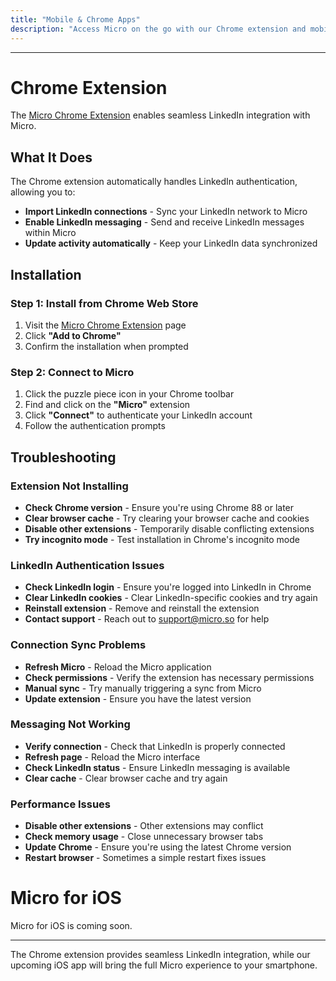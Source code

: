```yaml
---
title: "Mobile & Chrome Apps"
description: "Access Micro on the go with our Chrome extension and mobile applications."
---
```


---

# Chrome Extension

The [Micro Chrome Extension](https://chromewebstore.google.com/detail/microso-chrome-extension/ejibgfefhiaomijbkpcbeppeblaemfdm) enables seamless LinkedIn integration with Micro.

## What It Does

The Chrome extension automatically handles LinkedIn authentication, allowing you to:

- **Import LinkedIn connections** - Sync your LinkedIn network to Micro
- **Enable LinkedIn messaging** - Send and receive LinkedIn messages within Micro
- **Update activity automatically** - Keep your LinkedIn data synchronized

## Installation

### Step 1: Install from Chrome Web Store
1. Visit the [Micro Chrome Extension](https://chromewebstore.google.com/detail/microso-chrome-extension/ejibgfefhiaomijbkpcbeppeblaemfdm) page
2. Click **"Add to Chrome"**
3. Confirm the installation when prompted

### Step 2: Connect to Micro
1. Click the puzzle piece icon in your Chrome toolbar
2. Find and click on the **"Micro"** extension
3. Click **"Connect"** to authenticate your LinkedIn account
4. Follow the authentication prompts


## Troubleshooting

### Extension Not Installing
- **Check Chrome version** - Ensure you're using Chrome 88 or later
- **Clear browser cache** - Try clearing your browser cache and cookies
- **Disable other extensions** - Temporarily disable conflicting extensions
- **Try incognito mode** - Test installation in Chrome's incognito mode

### LinkedIn Authentication Issues
- **Check LinkedIn login** - Ensure you're logged into LinkedIn in Chrome
- **Clear LinkedIn cookies** - Clear LinkedIn-specific cookies and try again
- **Reinstall extension** - Remove and reinstall the extension
- **Contact support** - Reach out to [support@micro.so](mailto:support@micro.so) for help

### Connection Sync Problems
- **Refresh Micro** - Reload the Micro application
- **Check permissions** - Verify the extension has necessary permissions
- **Manual sync** - Try manually triggering a sync from Micro
- **Update extension** - Ensure you have the latest version

### Messaging Not Working
- **Verify connection** - Check that LinkedIn is properly connected
- **Refresh page** - Reload the Micro interface
- **Check LinkedIn status** - Ensure LinkedIn messaging is available
- **Clear cache** - Clear browser cache and try again

### Performance Issues
- **Disable other extensions** - Other extensions may conflict
- **Check memory usage** - Close unnecessary browser tabs
- **Update Chrome** - Ensure you're using the latest Chrome version
- **Restart browser** - Sometimes a simple restart fixes issues

# Micro for iOS

<Note>Micro for iOS is coming soon.</Note>

---

The Chrome extension provides seamless LinkedIn integration, while our upcoming iOS app will bring the full Micro experience to your smartphone.

